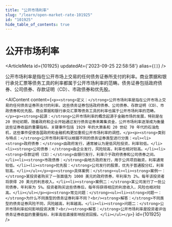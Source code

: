 ```yaml
---
title: "公开市场利率"
slug: "/learn/open-market-rate-101925"
id: "101925"
hide_table_of_contents: true
---
```



# 公开市场利率

<ArticleMeta id={101925} updatedAt={'2023-09-25 22:58:58'} alias={`[]`} />
<div className='border-solid border-b border-t-0 my-4 border-[var(--ifm-color-gray-300)]' />

公开市场利率是指在公开市场上交易的任何债务证券所支付的利率。商业票据和银行承兑汇票等债务工具的利率都属于公开市场利率的范畴。债务证券包括政府债券、公司债券、存款证明（CD）、市政债券和优先股。

<AIContent content={`<p><strong>定义：</strong>公开市场利率是指在公开市场上交易的任何债务证券所支付的利率。这些债务证券包括政府债券、公司债券、存款证明（CD）、市政债券和优先股。商业票据和银行承兑汇票等债务工具的利率也属于公开市场利率的范畴。</p><p><strong>起源：</strong>公开市场利率的概念起源于金融市场的发展，特别是在 20 世纪初期，随着政府和企业开始通过发行债务证券来筹集资金，公开市场利率逐渐成为衡量这些证券收益的重要指标。关键事件包括 1929 年的大萧条和 20 世纪 70 年代的石油危机，这些事件促使各国政府和金融机构更加重视公开市场利率的调控。</p><p><strong>类别与特点：</strong>公开市场利率可以根据不同的债务证券类型进行分类：<ul><li><strong>政府债券：</strong>由政府发行，通常被认为是低风险投资，利率较低。</li><li><strong>公司债券：</strong>由企业发行，风险较高，利率也相对较高。</li><li><strong>存款证明（CD）：</strong>由银行发行，利率介于政府债券和公司债券之间。</li><li><strong>市政债券：</strong>由地方政府发行，用于公共项目融资，利率通常较低。</li><li><strong>优先股：</strong>公司发行的股票，优先于普通股分红，利率较高。</li></ul></p><p><strong>具体案例：</strong><ul><li><strong>案例一：</strong>某投资者购买了一张面值为 1000 美元的政府债券，年利率为 2%。每年该投资者将获得 20 美元的利息收入。</li><li><strong>案例二：</strong>某公司发行了一批公司债券，年利率为 5%。投资者购买这些债券后，每年将获得相应的利息收入，风险也相对较高。</li></ul></p><p><strong>常见问题：</strong><ul><li><strong>问题一：</strong>为什么不同类型的债务证券利率不同？<br/><strong>解答：</strong>不同类型的债务证券风险不同，风险越高，利率越高。</li><li><strong>问题二：</strong>公开市场利率如何影响投资决策？<br/><strong>解答：</strong>公开市场利率是投资者评估债务证券收益的重要指标，利率高低直接影响投资回报。</li></ul></p>`} id={101925} />
